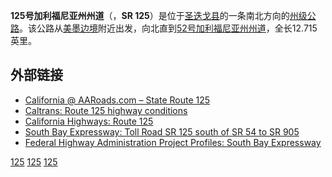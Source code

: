 '''125号加利福尼亚州州道'''（{{lang-en|California State Route 125}}，'''SR 125'''）是位于[[圣迭戈县_(加利福尼亚州)|圣迭戈县]]的一条南北方向的[[州级公路|州级公路]]。该公路从[[美墨边境|美墨边境]]附近出发，向北直到[[52号加利福尼亚州州道|52号加利福尼亚州州道]]，全长12.715英里。

== 外部链接 ==
*[http://www.aaroads.com/california/ca-125.html California @ AARoads.com – State Route 125]{{Wayback|url=http://www.aaroads.com/california/ca-125.html |date=20141014225710 }}
*[http://www.dot.ca.gov/hq/roadinfo/sr125 Caltrans: Route 125 highway conditions]{{Wayback|url=http://www.dot.ca.gov/hq/roadinfo/sr125 |date=20150108173017 }}
*[http://www.cahighways.org/121-128.html#125 California Highways: Route 125]{{Wayback|url=http://www.cahighways.org/121-128.html#125 |date=20200703192016 }}
*[http://www.southbayexpressway.com/ South Bay Expressway: Toll Road SR 125 south of SR 54 to SR 905]{{Wayback|url=http://www.southbayexpressway.com/ |date=20141225055005 }}
*[http://www.fhwa.dot.gov/ipd/project_profiles/ca_southbay.htm Federal Highway Administration Project Profiles: South Bay Expressway]{{Wayback|url=http://www.fhwa.dot.gov/ipd/project_profiles/ca_southbay.htm |date=20140202195644 }}

{{圣迭戈县高速公路}}

[[Category:加利福尼亚州州道|125]]
[[Category:加利福尼亞州收費道路|125]]
[[Category:南加利福尼亞州高速公路|125]]